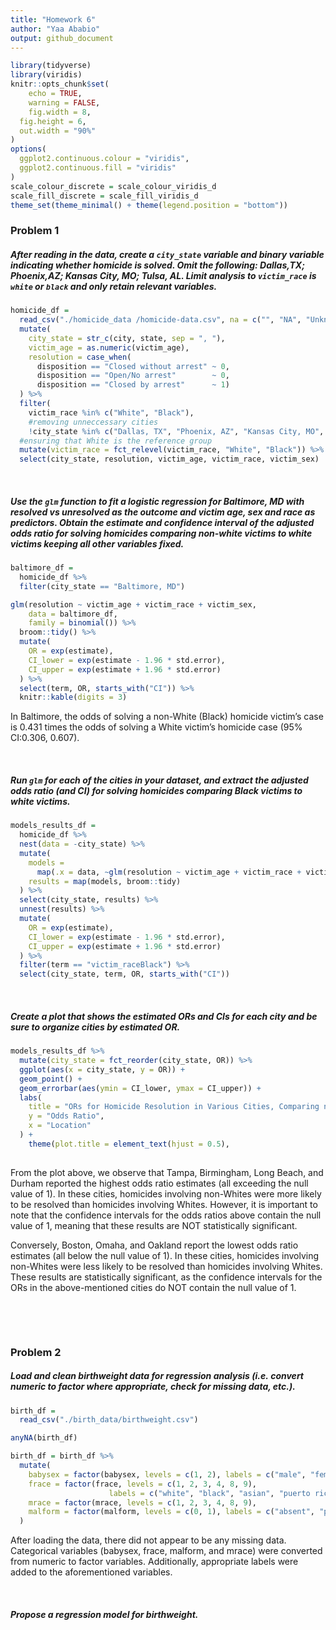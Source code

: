 ```yaml
---
title: "Homework 6"
author: "Yaa Ababio"
output: github_document
---
```


```r
library(tidyverse)
library(viridis)
knitr::opts_chunk$set(
	echo = TRUE,
	warning = FALSE,
	fig.width = 8, 
  fig.height = 6,
  out.width = "90%"
)
options(
  ggplot2.continuous.colour = "viridis",
  ggplot2.continuous.fill = "viridis"
)
scale_colour_discrete = scale_colour_viridis_d
scale_fill_discrete = scale_fill_viridis_d
theme_set(theme_minimal() + theme(legend.position = "bottom"))
```


### Problem 1

##### After reading in the data, create a `city_state` variable and binary variable indicating whether homicide is solved. Omit the following: Dallas,TX; Phoenix,AZ; Kansas City, MO; Tulsa, AL. Limit analysis to `victim_race` is `white` or `black` and only retain relevant variables. 
```r
homicide_df = 
  read_csv("./homicide_data /homicide-data.csv", na = c("", "NA", "Unknown")) %>% 
  mutate(
    city_state = str_c(city, state, sep = ", "),
    victim_age = as.numeric(victim_age),
    resolution = case_when(
      disposition == "Closed without arrest" ~ 0,
      disposition == "Open/No arrest"        ~ 0,
      disposition == "Closed by arrest"      ~ 1)
  ) %>% 
  filter(
    victim_race %in% c("White", "Black"),
    #removing unneccessary cities
    !city_state %in% c("Dallas, TX", "Phoenix, AZ", "Kansas City, MO", "Tulsa, AL"))    %>% 
  #ensuring that White is the reference group
  mutate(victim_race = fct_relevel(victim_race, "White", "Black")) %>%
  select(city_state, resolution, victim_age, victim_race, victim_sex)

```

 &nbsp;
 
##### Use the `glm` function to fit a logistic regression for Baltimore, MD with resolved vs unresolved as the outcome and victim age, sex and race as predictors. Obtain the estimate and confidence interval of the adjusted odds ratio for solving homicides comparing non-white victims to white victims keeping all other variables fixed. 

```r
baltimore_df =
  homicide_df %>% 
  filter(city_state == "Baltimore, MD")

glm(resolution ~ victim_age + victim_race + victim_sex, 
    data = baltimore_df,
    family = binomial()) %>% 
  broom::tidy() %>% 
  mutate(
    OR = exp(estimate),
    CI_lower = exp(estimate - 1.96 * std.error),
    CI_upper = exp(estimate + 1.96 * std.error)
  ) %>% 
  select(term, OR, starts_with("CI")) %>% 
  knitr::kable(digits = 3)
```
In Baltimore, the odds of solving a non-White (Black) homicide victim's case is 0.431 times the odds of solving a White victim's homicide case (95% CI:0.306, 0.607).

 &nbsp;
 
##### Run `glm` for each of the cities in your dataset, and extract the adjusted odds ratio (and CI) for solving homicides comparing Black victims to white victims.

```r
models_results_df = 
  homicide_df %>% 
  nest(data = -city_state) %>% 
  mutate(
    models = 
      map(.x = data, ~glm(resolution ~ victim_age + victim_race + victim_sex, data = .x, family = binomial())),
    results = map(models, broom::tidy)
  ) %>% 
  select(city_state, results) %>% 
  unnest(results) %>% 
  mutate(
    OR = exp(estimate),
    CI_lower = exp(estimate - 1.96 * std.error),
    CI_upper = exp(estimate + 1.96 * std.error)
  ) %>% 
  filter(term == "victim_raceBlack") %>%
  select(city_state, term, OR, starts_with("CI")) 
```

 &nbsp;
 
##### Create a plot that shows the estimated ORs and CIs for each city and be sure to organize cities by estimated OR.
```r
models_results_df %>% 
  mutate(city_state = fct_reorder(city_state, OR)) %>% 
  ggplot(aes(x = city_state, y = OR)) + 
  geom_point() + 
  geom_errorbar(aes(ymin = CI_lower, ymax = CI_upper)) + 
  labs(
    title = "ORs for Homicide Resolution in Various Cities, Comparing non-Whites to Whites",
    y = "Odds Ratio",
    x = "Location"
  ) +
    theme(plot.title = element_text(hjust = 0.5),                                              axis.text.x = element_text(angle = 90, hjust = 1))
  
```

From the plot above, we observe that Tampa, Birmingham, Long Beach, and Durham reported the highest odds ratio estimates (all exceeding the null value of 1). In these cities, homicides involving non-Whites were more likely to be resolved than homicides involving Whites. However, it is important to note that the confidence intervals for the odds ratios above contain the null value of 1, meaning that these results are NOT statistically significant. 

Conversely, Boston, Omaha, and Oakland report the lowest odds ratio estimates (all below the null value of 1). In these cities, homicides involving non-Whites were less likely to be resolved than homicides involving Whites. These results are statistically significant, as the confidence intervals for the ORs in the above-mentioned cities do NOT contain the null value of 1. 

 &nbsp;
 
 &nbsp;

### Problem 2

##### Load and clean birthweight data for regression analysis (i.e. convert numeric to factor where appropriate, check for missing data, etc.).

```r
birth_df = 
  read_csv("./birth_data/birthweight.csv")

anyNA(birth_df)

birth_df = birth_df %>%
  mutate(
    babysex = factor(babysex, levels = c(1, 2), labels = c("male", "female")),
    frace = factor(frace, levels = c(1, 2, 3, 4, 8, 9),
                      labels = c("white", "black", "asian", "puerto rican", "other",                                  "unknown")),
    mrace = factor(mrace, levels = c(1, 2, 3, 4, 8, 9),                                                    labels = c("white","black", "asian", "puerto rican", "other",                                   "unknown")), 
    malform = factor(malform, levels = c(0, 1), labels = c("absent", "present"))
  ) 
```
After loading the data, there did not appear to be any missing data. Categorical variables (babysex, frace, malform, and mrace) were converted from numeric to factor variables. Additionally, appropriate labels were added to the aforementioned variables.

 &nbsp;

##### Propose a regression model for birthweight. 


